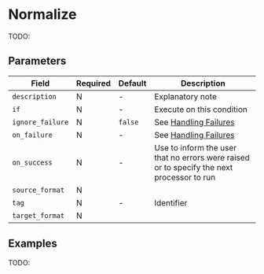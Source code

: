 
# Normalize

<Synopsis>
TODO:
</Synopsis>

## Parameters

|Field|Required|Default|Description|
|---|---|---|---|
|`description`|N|-|Explanatory note|
|`if`|N|-|Execute on this condition|
|`ignore_failure`|N|`false`|See [Handling Failures](../handling-failures.mdx)|
|`on_failure`|N|-|See [Handling Failures](../handling-failures.mdx)|
|`on_success`|N|-|Use to inform the user that no errors were raised or to specify the next processor to run|
|`source_format`|N|||
|`tag`|N|-|Identifier|
|`target_format`|N|||

## Examples

TODO:
